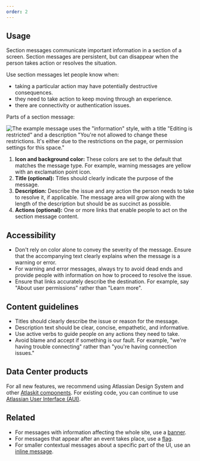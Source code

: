 ```yaml
---
order: 2
---
```


## Usage

Section messages communicate important information in a section of a screen. Section messages are
persistent, but can disappear when the person takes action or resolves the situation.

Use section messages let people know when:

- taking a particular action may have potentially destructive consequences.
- they need to take action to keep moving through an experience.
- there are connectivity or authentication issues.

Parts of a section message:

![The example message uses the "information" style, with a title "Editing is restricted" and a description "You're not allowed to change these restrictions. It's either due to the restrictions on the page, or permission settings for this space."](images/section-message-anatomy.png)

1. **Icon and background color:** These colors are set to the default that matches the message type.
   For example, warning messages are yellow with an exclamation point icon.
2. **Title (optional):** Titles should clearly indicate the purpose of the message.
3. **Description:** Describe the issue and any action the person needs to take to resolve it, if
   applicable. The message area will grow along with the length of the description but should be as
   succinct as possible.
4. **Actions (optional):** One or more links that enable people to act on the section message
   content.

## Accessibility

- Don't rely on color alone to convey the severity of the message. Ensure that the accompanying text
  clearly explains when the message is a warning or error.
- For warning and error messages, always try to avoid dead ends and provide people with information
  on how to proceed to resolve the issue.
- Ensure that links accurately describe the destination. For example, say "About user permissions"
  rather than "Learn more".

## Content guidelines

- Titles should clearly describe the issue or reason for the message.
- Description text should be clear, concise, empathetic, and informative.
- Use active verbs to guide people on any actions they need to take.
- Avoid blame and accept if something is our fault. For example, "we're having trouble connecting"
  rather than "you're having connection issues."

## Data Center products

For all new features, we recommend using Atlassian Design System and other
[Atlaskit components](https://atlaskit.atlassian.com/). For existing code, you can continue to use
[Atlassian User Interface (AUI)](https://aui.atlassian.com/).

## Related

- For messages with information affecting the whole site, use a [banner](/components/banner).
- For messages that appear after an event takes place, use a [flag](/components/flag).
- For smaller contextual messages about a specific part of the UI, use an
  [inline message](/components/inline-message).

